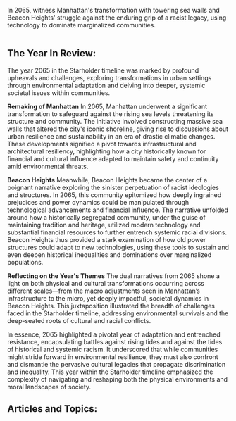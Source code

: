 In 2065, witness Manhattan's transformation with towering sea walls and Beacon Heights' struggle against the enduring grip of a racist legacy, using technology to dominate marginalized communities.

<img src="https://www.blockstar.com/wp-content/uploads/2024/06/2066-manhattan.png" alt="" />

## The Year In Review:
The year 2065 in the Starholder timeline was marked by profound upheavals and challenges, exploring transformations in urban settings through environmental adaptation and delving into deeper, systemic societal issues within communities.

**Remaking of Manhattan** In 2065, Manhattan underwent a significant transformation to safeguard against the rising sea levels threatening its structure and community. The initiative involved constructing massive sea walls that altered the city's iconic shoreline, giving rise to discussions about urban resilience and sustainability in an era of drastic climatic changes. These developments signified a pivot towards infrastructural and architectural resiliency, highlighting how a city historically known for financial and cultural influence adapted to maintain safety and continuity amid environmental threats.

**Beacon Heights** Meanwhile, Beacon Heights became the center of a poignant narrative exploring the sinister perpetuation of racist ideologies and structures. In 2065, this community epitomized how deeply ingrained prejudices and power dynamics could be manipulated through technological advancements and financial influence. The narrative unfolded around how a historically segregated community, under the guise of maintaining tradition and heritage, utilized modern technology and substantial financial resources to further entrench systemic racial divisions. Beacon Heights thus provided a stark examination of how old power structures could adapt to new technologies, using these tools to sustain and even deepen historical inequalities and dominations over marginalized populations.

**Reflecting on the Year's Themes** The dual narratives from 2065 shone a light on both physical and cultural transformations occurring across different scales—from the macro adjustments seen in Manhattan’s infrastructure to the micro, yet deeply impactful, societal dynamics in Beacon Heights. This juxtaposition illustrated the breadth of challenges faced in the Starholder timeline, addressing environmental survivals and the deep-seated roots of cultural and racial conflicts.

In essence, 2065 highlighted a pivotal year of adaptation and entrenched resistance, encapsulating battles against rising tides and against the tides of historical and systemic racism. It underscored that while communities might stride forward in environmental resilience, they must also confront and dismantle the pervasive cultural legacies that propagate discrimination and inequality. This year within the Starholder timeline emphasized the complexity of navigating and reshaping both the physical environments and moral landscapes of society.

## Articles and Topics:

